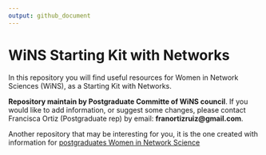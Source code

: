 ```yaml
---
output: github_document
---
```


<!-- README.md is generated from README.Rmd. Please edit that file -->

# WiNS Starting Kit with Networks

In this repository you will find useful resources for Women in Network Sciences (WiNS), as a Starting Kit with Networks.  

**Repository maintain by Postgraduate Committe of WiNS council**. If you would like to add information, or suggest some changes, please contact Francisca Ortiz (Postgraduate rep) by email: **franortizruiz@gmail.com**. 

Another repository that may be interesting for you, it is the one created with information for [postgraduates Women in Network Science](https://github.com/FranciscaOrtizRuiz/wins_postgraduate)



